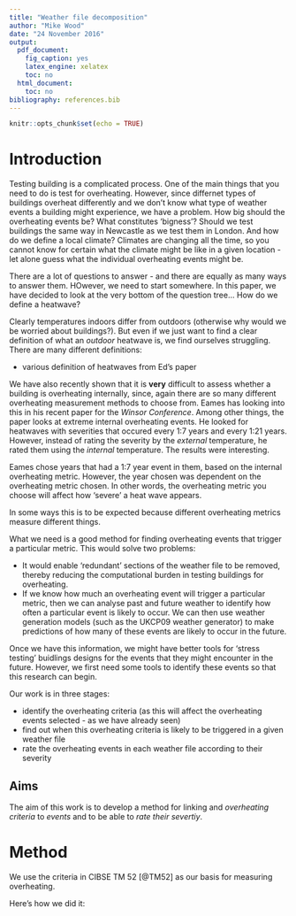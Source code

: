 ```yaml
---
title: "Weather file decomposition"
author: "Mike Wood"
date: "24 November 2016"
output:
  pdf_document:
    fig_caption: yes
    latex_engine: xelatex
    toc: no
  html_document:
    toc: no
bibliography: references.bib
---
```


```r
knitr::opts_chunk$set(echo = TRUE)
```

# Introduction

Testing building is a complicated process. One of the main things that you need to do is test for overheating. However, since differnet types of buildings overheat differently and we don't know what type of weather events a building might experience, we have a problem. How big should the overheating events be? What constitutes 'bigness'? Should we test buildings the same way in Newcastle as we test them in London. And how do we define a local climate? Climates are changing all the time, so you cannot know for certain what the climate might be like in a given location - let alone guess what the individual overheating events might be. 

There are a lot of questions to answer - and there are equally as many ways to answer them. HOwever, we need to start somewhere. In this paper, we have decided to look at the very bottom of the question tree... How do we define a heatwave? 

Clearly temperatures indoors differ from outdoors (otherwise why would we be worried about buildings?). But even if we just want to find a clear definition of what an *outdoor* heatwave is, we find ourselves struggling. There are many different definitions:

- various definition of heatwaves from Ed's paper <!-- Add the definitions here -->

We have also recently shown that it is **very** difficult to assess whether a building is overheating internally, since, again there are so many different overheating measurement methods to choose from. Eames has looking into this in his recent paper for the *Winsor Conference*. Among other things, the paper looks at extreme internal overheating events. He looked for heatwaves with severities that occured every 1:7 years and every 1:21 years. However, instead of rating the severity by the *external* temperature, he rated them using the *internal* temperature. The results were interesting.

Eames chose years that had a 1:7 year event in them, based on the internal overheating metric. However, the year chosen was dependent on the overheating metric chosen. In other words, the overheating metric you choose will affect how 'severe' a heat wave appears. 

In some ways this is to be expected because different overheating metrics measure different things. 

What we need is a good method for finding overheating events that trigger a particular metric. This would solve two problems:

- It would enable 'redundant' sections of the weather file to be removed, thereby reducing the computational burden in testing buildings for overheating. 
- If we know how much an overheating event will trigger a particular metric, then we can analyse past and future weather to identify how often a particular event is likely to occur. We can then use weather generation models (such as the UKCP09 weather generator) to make predictions of how many of these events are likely to occur in the future. 

Once we have this information, we might have better tools for 'stress testing' buidlings designs for the events that they might encounter in the future. However, we first need some tools to identify these events so that this research can begin. 

Our work is in three stages:

- identify the overheating criteria (as this will affect the overheating events selected - as we have already seen)
- find out when this overheating criteria is likely to be triggered in a given weather file
- rate the overheating events in each weather file according to their severity

## Aims

The aim of this work is to develop a method for linking and *overheating criteria* to *events* and to be able to *rate their severtiy*. 

# Method

We use the criteria in CIBSE TM 52 [@TM52] as our basis for measuring overheating. 

Here's how we did it:







